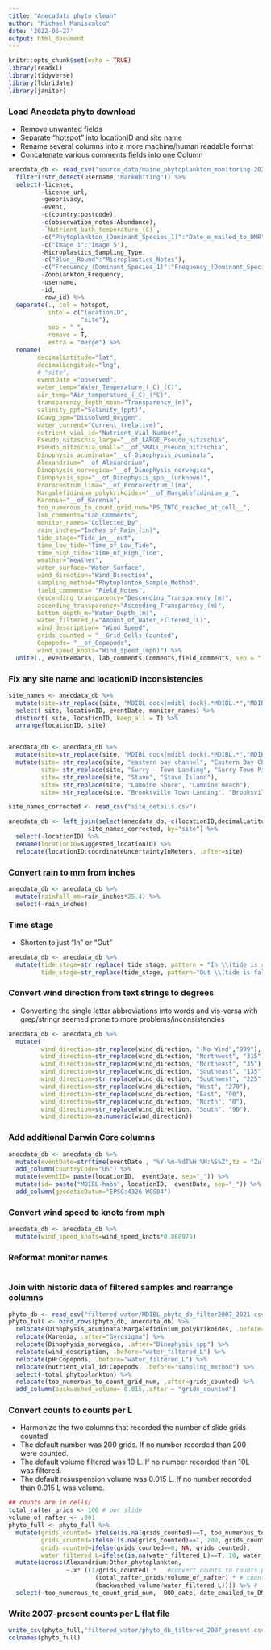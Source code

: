 ```yaml
---
title: "Anecadata phyto clean"
author: "Michael Maniscalco"
date: '2022-06-27'
output: html_document
---
```


```r
knitr::opts_chunk$set(echo = TRUE)
library(readxl)
library(tidyverse)
library(lubridate)
library(janitor)
```

### Load Anecdata phyto download
* Remove unwanted fields
* Separate "hotspot" into locationID and site name
* Rename several columns into a more machine/human readable format
* Concatenate various comments fields into one Column

```r
anecdata_db <- read_csv("source_data/maine_phytoplankton_monitoring-2022-06-13_03.21.46.csv") %>%
  filter(!str_detect(username,"MarkWhiting")) %>%
  select(-license, 
         -license_url, 
         -geoprivacy, 
         -event, 
         -c(country:postcode),
         -c(observation_notes:Abundance), 
         -`Nutrient_bath_temperature_(C)`,
         -c("Phytoplankton_(Dominant_Species_1)":"Date_e_mailed_to_DMR"),
         -c("Image 1":"Image 5"),
         -Microplastics_Sampling_Type,
         -c("Blue__Round":"Microplastics_Notes"),
         -c("Frequency_(Dominant_Species_1)":"Frequency_(Dominant_Species_2)"),
         -Zooplankton_Frequency,
         -username,
         -id,
         -row_id) %>%
  separate(., col = hotspot, 
           into = c("locationID",
                    "site"),
           sep = " ",
           remove = T,
           extra = "merge") %>%
  rename(
        decimalLatitude="lat",
        decimalLongitude="lng",
        # "site",
        eventDate ="observed",
        water_temp="Water_Temperature_(_C)_(C)",
        air_temp="Air_temperature_(_C)_(°C)",
        transparency_depth_mean="Transparency_(m)",
        salinity_ppt="Salinity_(ppt)",
        DOavg_ppm="Dissolved_Oxygen",
        water_current="Current_(relative)",
        nutrient_vial_id="Nutrient_Vial_Number",
        Pseudo_nitzschia_large="__of_LARGE_Pseudo_nitzschia",
        Pseudo_nitzschia_small="__of_SMALL_Pseudo_nitzschia",
        Dinophysis_acuminata="__of_Dinophysis_acuminata",     
        Alexandrium="__of_Alexandrium",   
        Dinophysis_norvegica="__of_Dinophysis_norvegica", 
        Dinophysis_spp="__of_Dinophysis_spp__(unknown)", 
        Prorocentrum_lima="__of_Prorocentrum_lima", 
        Margalefidinium_polykrikoides="__of_Margalefidinium_p_", 
        Karenia="__of_Karenia", 
        too_numerous_to_count_grid_num="PS_TNTC_reached_at_cell__", 
        lab_comments="Lab_Comments", 
        monitor_names="Collected_By", 
        rain_inches="Inches_of_Rain_(in)", 
        tide_stage="Tide_in___out",                 
        time_low_tide="Time_of_Low_Tide", 
        time_high_tide="Time_of_High_Tide", 
        weather="Weather", 
        water_surface="Water_Surface",                 
        wind_direction="Wind_Direction", 
        sampling_method="Phytoplanton_Sample_Method", 
        field_comments= "Field_Notes", 
        descending_transparency="Descending_Transparency_(m)", 
        ascending_transparency="Ascending_Transparency_(m)", 
        bottom_depth_m="Water_Depth_(m)",               
        water_filtered_L="Amount_of_Water_Filtered_(L)",  
        wind_description= "Wind_Speed", 
        grids_counted = "__Grid_Cells_Counted", 
        Copepods= "__of_Copepods",
        wind_speed_knots="Wind_Speed_(mph)") %>%
  unite(., eventRemarks, lab_comments,Comments,field_comments, sep = "|", remove = TRUE)
```

### Fix any site name and locationID inconsistencies

```r
site_names <- anecdata_db %>%
  mutate(site=str_replace(site, "MDIBL dock|mdibl dock|.*MDIBL.*","MDIBL Dock"))%>%
  select( site, locationID, eventDate, monitor_names) %>%
  distinct( site, locationID,.keep_all = T) %>%
  arrange(locationID, site) 


anecdata_db <- anecdata_db %>%
  mutate(site=str_replace(site, "MDIBL dock|mdibl dock|.*MDIBL.*","MDIBL Dock"))%>%
  mutate(site= str_replace(site, "eastern bay channel", "Eastern Bay Channel"),
         site= str_replace(site, "Surry - Town Landing", "Surry Town Pier"),
         site= str_replace(site, "Stave", "Stave Island"),
         site= str_replace(site, "Lamoine Shore", "Lamoine Beach"),
         site= str_replace(site, "Brooksville Town Landing", "Brooksville Town Dock"))

site_names_corrected <- read_csv("site_details.csv")

anecdata_db <- left_join(select(anecdata_db,-c(locationID,decimalLatitude,decimalLongitude)),
                      site_names_corrected, by="site") %>%
  select(-locationID) %>%
  rename(locationID=suggested_locationID) %>%
  relocate(locationID:coordinateUncertaintyInMeters, .after=site)
```

### Convert rain to mm from inches

```r
anecdata_db <- anecdata_db %>%
  mutate(rainfall_mm=rain_inches*25.4) %>%
  select(-rain_inches) 
```

### Time stage
* Shorten to just "In" or "Out"

```r
anecdata_db <- anecdata_db %>%
  mutate(tide_stage=str_replace( tide_stage, pattern = "In \\(tide is rising\\)", replacement = "In"),
         tide_stage=str_replace(tide_stage, pattern="Out \\(tide is falling\\)", replacement = "Out"))
```

### Convert wind direction from text strings to degrees
* Converting the single letter abbreviations into words and vis-versa with grep/stringr seemed prone to more problems/inconsistencies

```r
anecdata_db <- anecdata_db %>%
  mutate(
         wind_direction=str_replace(wind_direction, "-No Wind","999"),
         wind_direction=str_replace(wind_direction, "Northwest", "315"),
         wind_direction=str_replace(wind_direction, "Northeast", "35"),
         wind_direction=str_replace(wind_direction, "Southeast", "135"),
         wind_direction=str_replace(wind_direction, "Southwest", "225"),
         wind_direction=str_replace(wind_direction, "West", "270"),
         wind_direction=str_replace(wind_direction, "East", "90"),
         wind_direction=str_replace(wind_direction, "North", "0"),
         wind_direction=str_replace(wind_direction, "South", "90"),
         wind_direction=as.numeric(wind_direction))
```

### Add additional Darwin Core columns

```r
anecdata_db <- anecdata_db %>%
  mutate(eventDate=strftime(eventDate , "%Y-%m-%dT%H:%M:%S%Z",tz = "Zulu")) %>%
  add_column(countryCode="US") %>%
  mutate(eventID= paste(locationID,  eventDate, sep="_")) %>% 
  mutate(id= paste("MDIBL-habs", locationID,  eventDate, sep="_")) %>% 
  add_column(geodeticDatum="EPSG:4326 WGS84")
```

### Convert wind speed to knots from mph

```r
anecdata_db <- anecdata_db %>%
  mutate(wind_speed_knots=wind_speed_knots*0.868976)
```

### Reformat monitor names

```r


```

### Join with historic data of filtered samples and rearrange columns

```r
phyto_db <- read_csv("filtered_water/MDIBL_phyto_db_filter2007_2021.csv")
phyto_full <- bind_rows(phyto_db, anecdata_db) %>%
  relocate(Dinophysis_acuminata:Margalefidinium_polykrikoides, .before="Dinophysis_spp") %>%
  relocate(Karenia, .after="Gyrosigma") %>%
  relocate(Dinophysis_norvegica, .after="Dinophysis_spp") %>% 
  relocate(wind_description, .before="water_filtered_L") %>% 
  relocate(pH:Copepods, .before="water_filtered_L") %>%
  relocate(nutrient_vial_id:Copepods, .before="sampling_method") %>%
  select(-total_phytoplankton) %>%
  relocate(too_numerous_to_count_grid_num, .after=grids_counted) %>%
  add_column(backwashed_volume= 0.015,.after = "grids_counted")
```

### Convert counts to counts per L
* Harmonize the two columns that recorded the number of slide grids counted
* The default number was 200 grids. If no number recorded than 200 were counted.
* The default volume filtered was 10 L. If no number recorded than 10L was filtered.
* The default resuspension volume  was 0.015 L. If no number recorded than 0.015 L was volume.

```r
## counts are in cells/
total_rafter_grids <- 100 # per slide
volume_of_rafter <- .001
phyto_full <- phyto_full %>%
  mutate(grids_counted= ifelse(is.na(grids_counted)==T, too_numerous_to_count_grid_num, grids_counted),
         grids_counted=ifelse(is.na(grids_counted)==T, 200, grids_counted),
         grids_counted=ifelse(grids_counted==0, NA, grids_counted),
         water_filtered_L=ifelse(is.na(water_filtered_L)==T, 10, water_filtered_L)) %>%
  mutate(across(Alexandrium:Other_phytoplankton, 
                ~.x* ((1/grids_counted) *   #convert counts to counts per grid
                        (total_rafter_grids/volume_of_rafter) * # counts per grid to counts per L
                        (backwashed_volume/water_filtered_L)))) %>% # factor of concentration/dilution
  select(-too_numerous_to_count_grid_num, -BOD_date,-date_emailed_to_DMR)
```

### Write 2007-present counts per L flat file

```r
write_csv(phyto_full,"filtered_water/phyto_db_filtered_2007_present.csv")
colnames(phyto_full)
```

```r
```






